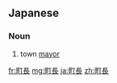 ==Japanese==
{{ja-kanjitab|町|長}}

===Noun===
{{ja-noun|ちょうちょう}}
# {{lb|ja|government|sort=ちょうちょう}} town [[mayor]]

[[fr:町長]]
[[mg:町長]]
[[ja:町長]]
[[zh:町長]]